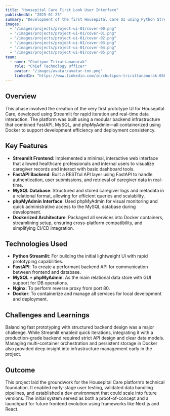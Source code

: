 ```yaml
---
title: "Housepital Care First Look User Interface"
publishedAt: "2025-01-25"
summary: "Development of the first Housepital Care UI using Python Streamlit, supported by a Dockerized backend with FastAPI, MySQL, and phpMyAdmin."
images:
  - "/images/projects/project-ui-01/cover-00.png"
  - "/images/projects/project-ui-01/cover-01.png"
  - "/images/projects/project-ui-01/cover-02.png"
  - "/images/projects/project-ui-01/cover-03.png"
  - "/images/projects/project-ui-01/cover-04.png"
  - "/images/projects/project-ui-01/cover-05.png"
team:
  - name: "Chutipon Trirattananurak"
    role: "Chief Technology Officer"
    avatar: "/images/avatar/avatar-ton.png"
    linkedIn: "https://www.linkedin.com/in/chutipon-trirattananurak-066aa3131/"
---
```


## Overview

This phase involved the creation of the very first prototype UI for Housepital Care, developed using Streamlit for rapid iteration and real-time data interaction. The platform was built using a modular backend infrastructure that combined FastAPI, MySQL, and phpMyAdmin—all containerized using Docker to support development efficiency and deployment consistency.

## Key Features

- **Streamlit Frontend**: Implemented a minimal, interactive web interface that allowed healthcare professionals and internal users to visualize caregiver records and interact with basic dashboard tools.
- **FastAPI Backend**: Built a RESTful API layer using FastAPI to handle authentication, user submissions, and retrieval of caregiver data in real-time.
- **MySQL Database**: Structured and stored caregiver logs and metadata in a relational format, allowing for efficient queries and scalability.
- **phpMyAdmin Interface**: Used phpMyAdmin for visual monitoring and quick administrative access to the MySQL database during development.
- **Dockerized Architecture**: Packaged all services into Docker containers, streamlining setup, ensuring cross-platform compatibility, and simplifying CI/CD integration.

## Technologies Used

- **Python Streamlit**: For building the initial lightweight UI with rapid prototyping capabilities.
- **FastAPI**: To create a performant backend API for communication between frontend and database.
- **MySQL + phpMyAdmin**: As the main relational data store with GUI support for DB operations.
- **Nginx**: To perform reverse proxy from port 80.
- **Docker**: To containerize and manage all services for local development and deployment.

## Challenges and Learnings

Balancing fast prototyping with structured backend design was a major challenge. While Streamlit enabled quick iterations, integrating it with a production-grade backend required strict API design and clear data models. Managing multi-container orchestration and persistent storage in Docker also provided deep insight into infrastructure management early in the project.

## Outcome

This project laid the groundwork for the Housepital Care platform’s technical foundation. It enabled early-stage user testing, validated data handling pipelines, and established a dev environment that could scale into future versions. The initial system served as both a proof-of-concept and a launchpad for future frontend evolution using frameworks like Next.js and React.

